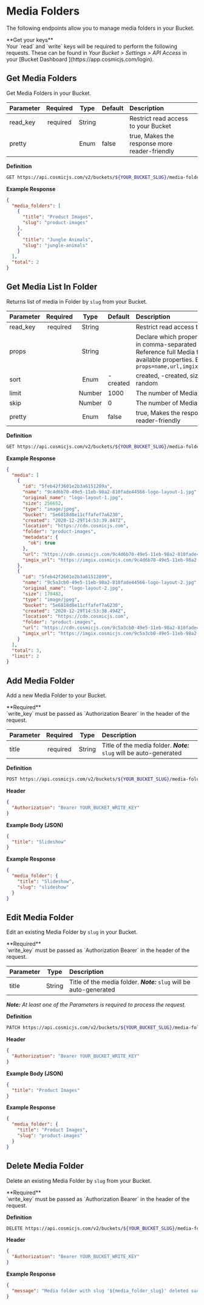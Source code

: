 
# Media Folders

The following endpoints allow you to manage media folders in your Bucket.

<Callout emoji="🔑">
  **Get your keys**
  <br />
  Your `read` and `write` keys will be required to perform the following
  requests. These can be found in <i>Your Bucket > Settings > API Access</i> in
  your [Bucket Dashboard ](https://app.cosmicjs.com/login).
</Callout>

## Get Media Folders

Get Media Folders in your Bucket.

| Parameter | Required |  Type  | Default | Description                                   |
| :-------- | :------: | :----: | :------ | :-------------------------------------------- |
| read_key  | required | String |         | Restrict read access to your Bucket           |
| pretty    |          |  Enum  | false   | true, Makes the response more reader-friendly |

**Definition**

```bash
GET https://api.cosmicjs.com/v2/buckets/${YOUR_BUCKET_SLUG}/media-folders?read_key=${YOUR_BUCKET_READ_KEY}
```

**Example Response**

```json
{
  "media_folders": [
    {
      "title": "Product Images",
      "slug": "product-images"
    },
    {
      "title": "Jungle Animals",
      "slug": "jungle-animals"
    }
  ],
  "total": 2
}
```

## Get Media List In Folder

Returns list of media in Folder by `slug` from your Bucket.

| Parameter | Required |  Type  | Default  | Description                                                                                                                                                    |
| :-------- | :------: | :----: | :------- | :------------------------------------------------------------------------------------------------------------------------------------------------------------- |
| read_key  | required | String |          | Restrict read access to your Bucket                                                                                                                            |
| props     |          | String |          | Declare which properties to return in comma-separated string. Reference full Media for all available properties. Example: `?props=name,url,imgix_url,metadata` |
| sort      |          |  Enum  | -created | created, -created, size, -size, random                                                                                                                         |
| limit     |          | Number | 1000     | The number of Media to return                                                                                                                                  |
| skip      |          | Number | 0        | The number of Media to skip                                                                                                                                    |
| pretty    |          |  Enum  | false    | true, Makes the response more reader-friendly                                                                                                                  |

**Definition**

```bash
GET https://api.cosmicjs.com/v2/buckets/${YOUR_BUCKET_SLUG}/media-folders/${media_folder_slug}/media?read_key=${YOUR_BUCKET_READ_KEY}
```

**Example Response**

```json
{
  "media": [
    {
      "id": "5feb42f3601e2b3a6151289a",
      "name": "9c4d6b70-49e5-11eb-98a2-810fade44566-logo-layout-1.jpg",
      "original_name": "logo-layout-1.jpg",
      "size": 256652,
      "type": "image/jpeg",
      "bucket": "5e6818d8e11cffafef7a6230",
      "created": "2020-12-29T14:53:39.847Z",
      "location": "https://cdn.cosmicjs.com",
      "folder": "product-images",
      "metadata": {
        "ok": true
      },
      "url": "https://cdn.cosmicjs.com/9c4d6b70-49e5-11eb-98a2-810fade44566-logo-layout-1.jpg",
      "imgix_url": "https://imgix.cosmicjs.com/9c4d6b70-49e5-11eb-98a2-810fade44566-logo-layout-1.jpg"
    },
    {
      "id": "5feb42f2601e2b3a61512899",
      "name": "9c5a3cb0-49e5-11eb-98a2-810fade44566-logo-layout-2.jpg",
      "original_name": "logo-layout-2.jpg",
      "size": 170482,
      "type": "image/jpeg",
      "bucket": "5e6818d8e11cffafef7a6230",
      "created": "2020-12-29T14:53:38.494Z",
      "location": "https://cdn.cosmicjs.com",
      "folder": "product-images",
      "url": "https://cdn.cosmicjs.com/9c5a3cb0-49e5-11eb-98a2-810fade44566-logo-layout-2.jpg",
      "imgix_url": "https://imgix.cosmicjs.com/9c5a3cb0-49e5-11eb-98a2-810fade44566-logo-layout-2.jpg"
    }
  ],
  "total": 3,
  "limit": 2
}
```

## Add Media Folder

Add a new Media Folder to your Bucket.

<Callout emoji="⚠">
  **Required**
  <br />
  `write_key` must be passed as `Authorization Bearer` in the header of the
  request.
</Callout>

| Parameter | Required |  Type  | Description                                                          |
| :-------- | :------: | :----: | :------------------------------------------------------------------- |
| title     | required | String | Title of the media folder. _**Note:**_ `slug` will be auto-generated |

**Definition**

```bash
POST https://api.cosmicjs.com/v2/buckets/${YOUR_BUCKET_SLUG}/media-folders
```

**Header**

```json
{
  "Authorization": "Bearer YOUR_BUCKET_WRITE_KEY"
}
```

**Example Body (JSON)**

```json
{
  "title": "Slideshow"
}
```

**Example Response**

```json
{
  "media_folder": {
    "title": "Slideshow",
    "slug": "slideshow"
  }
}
```

## Edit Media Folder

Edit an existing Media Folder by `slug` in your Bucket.

<Callout emoji="⚠">
  **Required**
  <br />
  `write_key` must be passed as `Authorization Bearer` in the header of the
  request.
</Callout>

| Parameter |  Type  | Description                                                          |
| :-------- | :----: | :------------------------------------------------------------------- |
| title     | String | Title of the media folder. _**Note:**_ `slug` will be auto-generated |

_**Note:** At least one of the Parameters is required to process the request._

**Definition**

```bash
PATCH https://api.cosmicjs.com/v2/buckets/${YOUR_BUCKET_SLUG}/media-folders/${media_folder_slug}
```

**Header**

```json
{
  "Authorization": "Bearer YOUR_BUCKET_WRITE_KEY"
}
```

**Example Body (JSON)**

```json
{
  "title": "Product Images"
}
```

**Example Response**

```json
{
  "media_folder": {
    "title": "Product Images",
    "slug": "product-images"
  }
}
```

## Delete Media Folder

Delete an existing Media Folder by `slug` from your Bucket.

<Callout emoji="⚠">
  **Required**
  <br />
  `write_key` must be passed as `Authorization Bearer` in the header of the
  request.
</Callout>

**Definition**

```bash
DELETE https://api.cosmicjs.com/v2/buckets/${YOUR_BUCKET_SLUG}/media-folders/${media_folder_slug}
```

**Header**

```json
{
  "Authorization": "Bearer YOUR_BUCKET_WRITE_KEY"
}
```

**Example Response**

```json
{
  "message": "Media folder with slug '${media_folder_slug}' deleted successfully from bucket."
}
```
